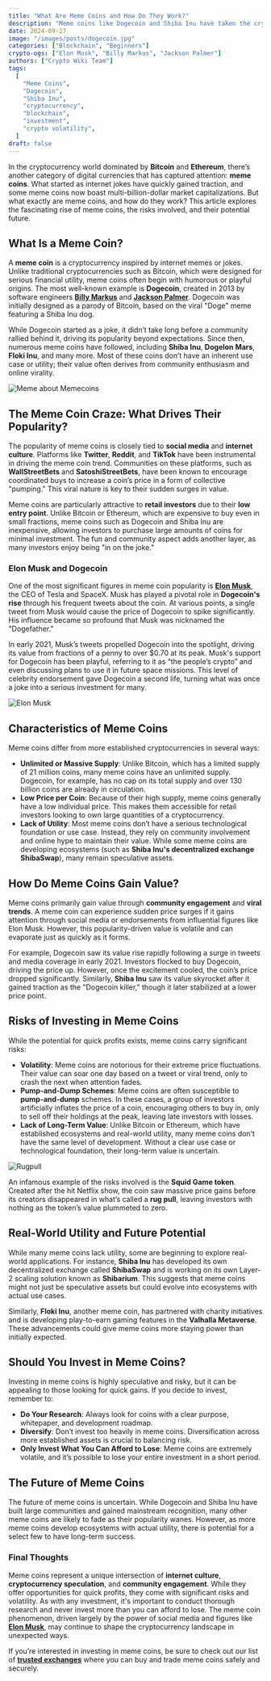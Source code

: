 ```yaml
---
title: "What Are Meme Coins and How Do They Work?"
description: "Meme coins like Dogecoin and Shiba Inu have taken the crypto world by storm. But what exactly are they, and how do they work? Here's everything you need to know about meme coins."
date: 2024-09-27
image: "/images/posts/dogecoin.jpg"
categories: ["Blockchain", "Beginners"]
crypto-ogs: ["Elon Musk", "Billy Markus", "Jackson Palmer"]
authors: ["Crypto Wiki Team"]
tags:
  [
    "Meme Coins",
    "Dogecoin",
    "Shiba Inu",
    "cryptocurrency",
    "blockchain",
    "investment",
    "crypto volatility",
  ]
draft: false
---
```


In the cryptocurrency world dominated by **Bitcoin** and **Ethereum**, there’s another category of digital currencies that has captured attention: **meme coins**. What started as internet jokes have quickly gained traction, and some meme coins now boast multi-billion-dollar market capitalizations. But what exactly are meme coins, and how do they work? This article explores the fascinating rise of meme coins, the risks involved, and their potential future.

## What Is a Meme Coin?

A **meme coin** is a cryptocurrency inspired by internet memes or jokes. Unlike traditional cryptocurrencies such as Bitcoin, which were designed for serious financial utility, meme coins often begin with humorous or playful origins. The most well-known example is **Dogecoin**, created in 2013 by software engineers **[Billy Markus](/crypto-ogs/billy-markus)** and **[Jackson Palmer](/crypto-ogs/jackson-palmer)**. Dogecoin was initially designed as a parody of Bitcoin, based on the viral "Doge" meme featuring a Shiba Inu dog.

While Dogecoin started as a joke, it didn’t take long before a community rallied behind it, driving its popularity beyond expectations. Since then, numerous meme coins have followed, including **Shiba Inu**, **Dogelon Mars**, **Floki Inu**, and many more. Most of these coins don’t have an inherent use case or utility; their value often derives from community enthusiasm and online virality.

![Meme about Memecoins](/images/posts/memecoins-meme.png)

## The Meme Coin Craze: What Drives Their Popularity?

The popularity of meme coins is closely tied to **social media** and **internet culture**. Platforms like **Twitter**, **Reddit**, and **TikTok** have been instrumental in driving the meme coin trend. Communities on these platforms, such as **WallStreetBets** and **SatoshiStreetBets**, have been known to encourage coordinated buys to increase a coin’s price in a form of collective "pumping." This viral nature is key to their sudden surges in value.

Meme coins are particularly attractive to **retail investors** due to their **low entry point**. Unlike Bitcoin or Ethereum, which are expensive to buy even in small fractions, meme coins such as Dogecoin and Shiba Inu are inexpensive, allowing investors to purchase large amounts of coins for minimal investment. The fun and community aspect adds another layer, as many investors enjoy being "in on the joke."

### Elon Musk and Dogecoin

One of the most significant figures in meme coin popularity is **[Elon Musk](/crypto-ogs/elon-musk)**, the CEO of Tesla and SpaceX. Musk has played a pivotal role in **Dogecoin's rise** through his frequent tweets about the coin. At various points, a single tweet from Musk would cause the price of Dogecoin to spike significantly. His influence became so profound that Musk was nicknamed the "Dogefather."

In early 2021, Musk’s tweets propelled Dogecoin into the spotlight, driving its value from fractions of a penny to over $0.70 at its peak. Musk's support for Dogecoin has been playful, referring to it as “the people’s crypto” and even discussing plans to use it in future space missions. This level of celebrity endorsement gave Dogecoin a second life, turning what was once a joke into a serious investment for many.

![Elon Musk](/images/posts/elon-musk.png)

## Characteristics of Meme Coins

Meme coins differ from more established cryptocurrencies in several ways:

- **Unlimited or Massive Supply**: Unlike Bitcoin, which has a limited supply of 21 million coins, many meme coins have an unlimited supply. Dogecoin, for example, has no cap on its total supply and over 130 billion coins are already in circulation.
- **Low Price per Coin**: Because of their high supply, meme coins generally have a low individual price. This makes them accessible for retail investors looking to own large quantities of a cryptocurrency.
- **Lack of Utility**: Most meme coins don’t have a serious technological foundation or use case. Instead, they rely on community involvement and online hype to maintain their value. While some meme coins are developing ecosystems (such as **Shiba Inu's decentralized exchange ShibaSwap**), many remain speculative assets.

## How Do Meme Coins Gain Value?

Meme coins primarily gain value through **community engagement** and **viral trends**. A meme coin can experience sudden price surges if it gains attention through social media or endorsements from influential figures like Elon Musk. However, this popularity-driven value is volatile and can evaporate just as quickly as it forms.

For example, Dogecoin saw its value rise rapidly following a surge in tweets and media coverage in early 2021. Investors flocked to buy Dogecoin, driving the price up. However, once the excitement cooled, the coin’s price dropped significantly. Similarly, **Shiba Inu** saw its value skyrocket after it gained traction as the "Dogecoin killer," though it later stabilized at a lower price point.

## Risks of Investing in Meme Coins

While the potential for quick profits exists, meme coins carry significant risks:

- **Volatility**: Meme coins are notorious for their extreme price fluctuations. Their value can soar one day based on a tweet or viral trend, only to crash the next when attention fades.
- **Pump-and-Dump Schemes**: Meme coins are often susceptible to **pump-and-dump** schemes. In these cases, a group of investors artificially inflates the price of a coin, encouraging others to buy in, only to sell off their holdings at the peak, leaving late investors with losses.
- **Lack of Long-Term Value**: Unlike Bitcoin or Ethereum, which have established ecosystems and real-world utility, many meme coins don’t have the same level of development. Without a clear use case or technological foundation, their long-term value is uncertain.

![Rugpull](/images/posts/rugpull.jpg)

An infamous example of the risks involved is the **Squid Game token**. Created after the hit Netflix show, the coin saw massive price gains before its creators disappeared in what’s called a **rug pull**, leaving investors with nothing as the token’s value plummeted to zero.

## Real-World Utility and Future Potential

While many meme coins lack utility, some are beginning to explore real-world applications. For instance, **Shiba Inu** has developed its own decentralized exchange called **ShibaSwap** and is working on its own Layer-2 scaling solution known as **Shibarium**. This suggests that meme coins might not just be speculative assets but could evolve into ecosystems with actual use cases.

Similarly, **Floki Inu**, another meme coin, has partnered with charity initiatives and is developing play-to-earn gaming features in the **Valhalla Metaverse**. These advancements could give meme coins more staying power than initially expected.

## Should You Invest in Meme Coins?

Investing in meme coins is highly speculative and risky, but it can be appealing to those looking for quick gains. If you decide to invest, remember to:

- **Do Your Research**: Always look for coins with a clear purpose, whitepaper, and development roadmap.
- **Diversify**: Don’t invest too heavily in meme coins. Diversification across more established assets is crucial to balancing risk.
- **Only Invest What You Can Afford to Lose**: Meme coins are extremely volatile, and it’s possible to lose your entire investment in a short period.

## The Future of Meme Coins

The future of meme coins is uncertain. While Dogecoin and Shiba Inu have built large communities and gained mainstream recognition, many other meme coins are likely to fade as their popularity wanes. However, as more meme coins develop ecosystems with actual utility, there is potential for a select few to have long-term success.

### Final Thoughts

Meme coins represent a unique intersection of **internet culture**, **cryptocurrency speculation**, and **community engagement**. While they offer opportunities for quick profits, they come with significant risks and volatility. As with any investment, it's important to conduct thorough research and never invest more than you can afford to lose. The meme coin phenomenon, driven largely by the power of social media and figures like **[Elon Musk](/crypto-ogs/elon-musk)**, may continue to shape the cryptocurrency landscape in unexpected ways.

If you’re interested in investing in meme coins, be sure to check out our list of **[trusted exchanges](/exchanges)** where you can buy and trade meme coins safely and securely.
